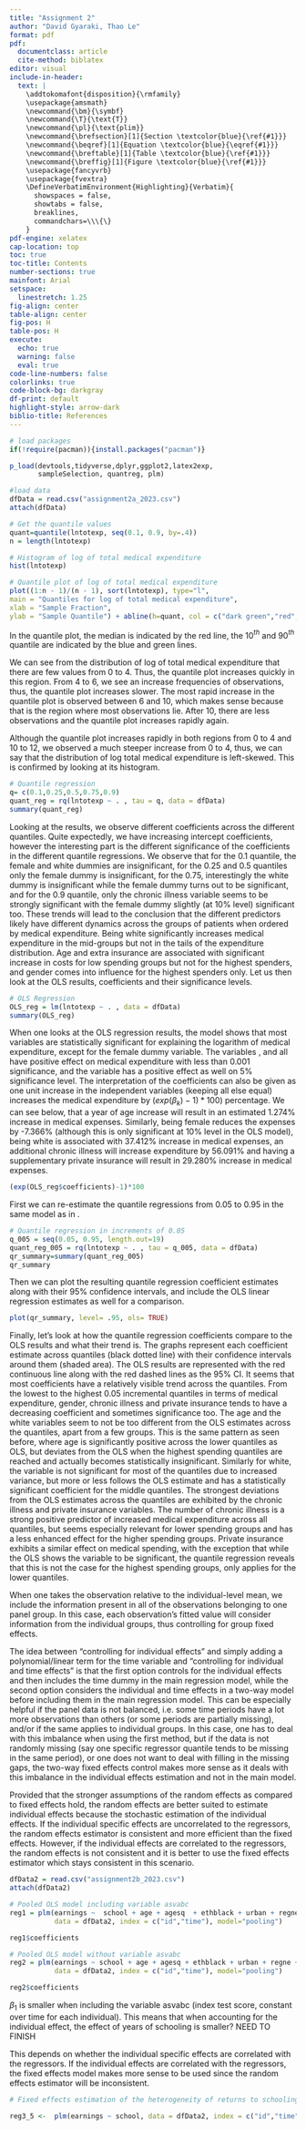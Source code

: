 ```yaml
---
title: "Assignment 2"
author: "David Gyaraki, Thao Le"
format: pdf
pdf:
  documentclass: article
  cite-method: biblatex
editor: visual
include-in-header:
  text: |
    \addtokomafont{disposition}{\rmfamily}
    \usepackage{amsmath}
    \newcommand{\bm}{\symbf}
    \newcommand{\T}{\text{T}}
    \newcommand{\pl}{\text{plim}}
    \newcommand{\brefsection}[1]{Section \textcolor{blue}{\ref{#1}}}
    \newcommand{\beqref}[1]{Equation \textcolor{blue}{\eqref{#1}}}
    \newcommand{\breftable}[1]{Table \textcolor{blue}{\ref{#1}}}
    \newcommand{\breffig}[1]{Figure \textcolor{blue}{\ref{#1}}}
    \usepackage{fancyvrb}
    \usepackage{fvextra}
    \DefineVerbatimEnvironment{Highlighting}{Verbatim}{
      showspaces = false,
      showtabs = false,
      breaklines,
      commandchars=\\\{\}
    }
pdf-engine: xelatex
cap-location: top
toc: true
toc-title: Contents
number-sections: true
mainfont: Arial
setspace:
  linestretch: 1.25
fig-align: center
table-align: center
fig-pos: H
table-pos: H
execute:
  echo: true
  warning: false
  eval: true
code-line-numbers: false
colorlinks: true
code-block-bg: darkgray
df-print: default
highlight-style: arrow-dark
biblio-title: References
---
```


\clearpage

```r
# load packages
if(!require(pacman)){install.packages("pacman")}

p_load(devtools,tidyverse,dplyr,ggplot2,latex2exp,
       sampleSelection, quantreg, plm)

#load data
dfData = read.csv("assignment2a_2023.csv")
attach(dfData)
```

```{=tex}
\section{Question 1}
\subsection{(i)}
```

```r
# Get the quantile values
quant=quantile(lntotexp, seq(0.1, 0.9, by=.4))
n = length(lntotexp)

# Histogram of log of total medical expenditure
hist(lntotexp)

# Quantile plot of log of total medical expenditure
plot((1:n - 1)/(n - 1), sort(lntotexp), type="l",
main = "Quantiles for log of total medical expenditure",
xlab = "Sample Fraction",
ylab = "Sample Quantile") + abline(h=quant, col = c("dark green","red", "blue"))
```

In the quantile plot, the median is indicated by the red line, the 10$^{th}$ and 90$^{th}$ quantile are indicated by the blue and green lines.

We can see from the distribution of log of total medical expenditure that there are few values from 0 to 4. Thus, the quantile plot increases quickly in this region. From 4 to 6, we see an increase frequencies of observations, thus, the quantile plot increases slower. The most rapid increase in the quantile plot is observed between 6 and 10, which makes sense because that is the region where most observations lie. After 10, there are less observations and the quantile plot increases rapidly again.

Although the quantile plot increases rapidly in both regions from 0 to 4 and 10 to 12, we observed a much steeper increase from 0 to 4, thus, we can say that the distribution of log total medical expenditure is left-skewed. This is confirmed by looking at its histogram.

\subsection{(ii)} \label{q1_2}

```r
# Quantile regression
q= c(0.1,0.25,0.5,0.75,0.9)
quant_reg = rq(lntotexp ~ . , tau = q, data = dfData)
summary(quant_reg)
```

Looking at the results, we observe different coefficients across the different quantiles. Quite expectedly, we have increasing intercept coefficients, however the interesting part is the different significance of the coefficients in the different quantile regressions. We observe that for the 0.1 quantile, the female and white dummies are insignificant, for the 0.25 and 0.5 quantiles only the female dummy is insignificant, for the 0.75, interestingly the white dummy is insignificant while the female dummy turns out to be significant, and for the 0.9 quantile, only the chronic illness variable seems to be strongly significant with the female dummy slightly (at 10\% level) significant too. These trends will lead to the conclusion that the different predictors likely have different dynamics across the groups of patients when ordered by medical expenditure. Being white significantly increases medical expenditure in the mid-groups but not in the tails of the expenditure distribution. Age and extra insurance are associated with significant increase in costs for low spending groups but not for the highest spenders, and gender comes into influence for the highest spenders only. Let us then look at the OLS results, coefficients and their significance levels.

```r
# OLS Regression
OLS_reg = lm(lntotexp ~ . , data = dfData)
summary(OLS_reg)
```

When one looks at the OLS regression results, the model shows that most variables are statistically significant for explaining the logarithm of medical expenditure, except for the female dummy variable. The variables \textit{age}, \textit{totchr} and \textit{suppins} all have positive effect on medical expenditure with less than 0.001 significance, and the variable \textit{white} has a positive effect as well on 5\% significance level. The interpretation of the coefficients can also be given as one unit increase in the independent variables (keeping all else equal) increases the medical expenditure by $(exp(\beta_k)-1) * 100)$ percentage. We can see below, that a year of age increase will result in an estimated 1.274\% increase in medical expenses. Similarly, being female reduces the expenses by -7.366\% (although this is only significant at 10\% level in the OLS model), being white is associated with 37.412\% increase in medical expenses, an additional chronic illness will increase expenditure by 56.091\% and having a supplementary private insurance will result in 29.280\% increase in medical expenses. 

```r
(exp(OLS_reg$coefficients)-1)*100
```

\subsection{(iii)}

First we can re-estimate the quantile regressions from 0.05 to 0.95 in the same model as in \brefsection{q1_2}. 

```r
# Quantile regression in increments of 0.05
q_005 = seq(0.05, 0.95, length.out=19)
quant_reg_005 = rq(lntotexp ~ . , tau = q_005, data = dfData)
qr_summary=summary(quant_reg_005)
qr_summary
```

Then we can plot the resulting quantile regression coefficient estimates along with their 95\% confidence intervals, and include the OLS linear regression estimates as well for a comparison. 

```r
plot(qr_summary, level= .95, ols= TRUE)
```

Finally, let's look at how the quantile regression coefficients compare to the OLS results and what their trend is. The graphs represent each coefficient estimate across quantiles (black dotted line) with their confidence intervals around them (shaded area). The OLS results are represented with the red continuous line along with the red dashed lines as the 95\% CI. It seems that most coefficients have a relatively visible trend across the quantiles. From the lowest to the highest 0.05 incremental quantiles in terms of medical expenditure, gender, chronic illness and private insurance tends to have a decreasing coefficient and sometimes significance too. The age and the white variables seem to not be too different from the OLS estimates across the quantiles, apart from a few groups. This is the same pattern as seen before, where age is significantly positive across the lower quantiles as OLS, but deviates from the OLS when the highest spending quantiles are reached and actually becomes statistically insignificant. Similarly for white, the variable is not significant for most of the quantiles due to increased variance, but more or less follows the OLS estimate and has a statistically significant coefficient for the middle quantiles. The strongest deviations from the OLS estimates across the quantiles are exhibited by the chronic illness and private insurance variables. The number of chronic illness is a strong positive predictor of increased medical expenditure across all quantiles, but seems especially relevant for lower spending groups and has a less enhanced effect for the higher spending groups. Private insurance exhibits a similar effect on medical spending, with the exception that while the OLS shows the variable to be significant, the quantile regression reveals that this is not the case for the highest spending groups, only applies for the lower quantiles.

\section{Question 2}

\subsection{(i)}

When one takes the observation relative to the individual-level mean, we include the information present in all of the observations belonging to one panel group. In this case, each observation's fitted value will consider information from the individual groups, thus controlling for group fixed effects. 

\subsection{(ii)}

The idea between "controlling for individual effects" and simply adding a polynomial/linear term for the time variable and "controlling for individual and time effects" is that the first option controls for the individual effects and then includes the time dummy in the main regression model, while the second option considers the individual and time effects in a two-way model before including them in the main regression model. This can be especially helpful if the panel data is not balanced, i.e. some time periods have a lot more observations than others (or some periods are partially missing), and/or if the same applies to individual groups. In this case, one has to deal with this imbalance when using the first method, but if the data is not randomly missing (say one specific regressor quantile tends to be missing in the same period), or one does not want to deal with filling in the missing gaps, the two-way fixed effects control makes more sense as it deals with this imbalance in the individual effects estimation and not in the main model.

\subsection{(iii)}

Provided that the stronger assumptions of the random effects as compared to fixed effects hold, the random effects are better suited to estimate individual effects because the stochastic estimation of the individual effects. If the individual specific effects are uncorrelated to the regressors, the random effects estimator is consistent and more efficient than the fixed effects. However, if the individual effects are correlated to the regressors, the random effects is not consistent and it is better to use the fixed effects estimator which stays consistent in this scenario.

\section{Question 3}
```r
dfData2 = read.csv("assignment2b_2023.csv")
attach(dfData2)
```
\subsection{(i)}

```r
# Pooled OLS model including variable asvabc
reg1 = plm(earnings ~  school + age + agesq  + ethblack + urban + regne + regnc + regw + regs + asvabc,
           data = dfData2, index = c("id","time"), model="pooling")

reg1$coefficients
```
```r
# Pooled OLS model without variable asvabc
reg2 = plm(earnings ~ school + age + agesq + ethblack + urban + regne + regnc + regw + regs,
           data = dfData2, index = c("id","time"), model="pooling")

reg2$coefficients
```

$\beta_1$ is smaller when including the variable asvabc (index test score, constant over time for each individual). This means that when accounting for the individual effect, the effect of years of schooling is smaller? NEED TO FINISH

\subsection{(ii)}



\subsection{(iii)}



\subsection{(iv)}

This depends on whether the individual specific effects are correlated with the regressors. If the individual effects are correlated with the regressors, the fixed effects model makes more sense to be used since the random effects estimator will be inconsistent.

\subsection{(v)}

```r
# Fixed effects estimation of the heterogeneity of returns to schooling by racial groups

reg3_5 <-  plm(earnings ~ school, data = dfData2, index = c("id","time"), model="within", effect = "individual")

```

\subsection{(vi)}



\subsection{(vii)}



\subsection{(viii)}



\subsection{(ix)}




